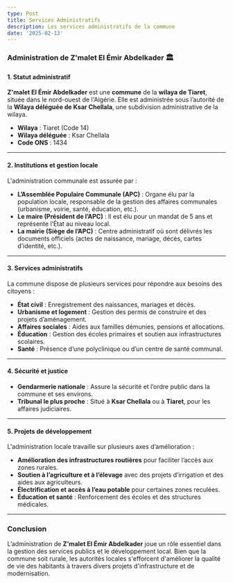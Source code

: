 ```yaml
---
type: Post
title: Services Administratifs
description: Les services administratifs de la commune
date: '2025-02-13'
---
```

### **Administration de Z'malet El Émir Abdelkader** 🏛️

#### **1. Statut administratif**

**Z'malet El Émir Abdelkader** est une **commune** de la **wilaya de Tiaret**, située dans le nord-ouest de l'Algérie. Elle est administrée sous l’autorité de la **Wilaya déléguée de Ksar Chellala**, une subdivision administrative de la wilaya.

*   **Wilaya** : Tiaret (Code 14)
*   **Wilaya déléguée** : Ksar Chellala
*   **Code ONS** : 1434

***

#### **2. Institutions et gestion locale**

L'administration communale est assurée par :

*   **L’Assemblée Populaire Communale (APC)** : Organe élu par la population locale, responsable de la gestion des affaires communales (urbanisme, voirie, santé, éducation, etc.).
*   **Le maire (Président de l’APC)** : Il est élu pour un mandat de 5 ans et représente l’État au niveau local.
*   **La mairie (Siège de l’APC)** : Centre administratif où sont délivrés les documents officiels (actes de naissance, mariage, décès, cartes d’identité, etc.).

***

#### **3. Services administratifs**

La commune dispose de plusieurs services pour répondre aux besoins des citoyens :

*   **État civil** : Enregistrement des naissances, mariages et décès.
*   **Urbanisme et logement** : Gestion des permis de construire et des projets d’aménagement.
*   **Affaires sociales** : Aides aux familles démunies, pensions et allocations.
*   **Éducation** : Gestion des écoles primaires et soutien aux infrastructures scolaires.
*   **Santé** : Présence d’une polyclinique ou d’un centre de santé communal.

***

#### **4. Sécurité et justice**

*   **Gendarmerie nationale** : Assure la sécurité et l’ordre public dans la commune et ses environs.
*   **Tribunal le plus proche** : Situé à **Ksar Chellala** ou à **Tiaret**, pour les affaires judiciaires.

***

#### **5. Projets de développement**

L'administration locale travaille sur plusieurs axes d’amélioration :

*   **Amélioration des infrastructures routières** pour faciliter l’accès aux zones rurales.
*   **Soutien à l’agriculture et à l’élevage** avec des projets d’irrigation et des aides aux agriculteurs.
*   **Électrification et accès à l’eau potable** pour certaines zones reculées.
*   **Éducation et santé** : Renforcement des écoles et des structures médicales.

***

### **Conclusion**

L’administration de **Z'malet El Émir Abdelkader** joue un rôle essentiel dans la gestion des services publics et le développement local. Bien que la commune soit rurale, les autorités locales s'efforcent d'améliorer la qualité de vie des habitants à travers divers projets d'infrastructure et de modernisation.
